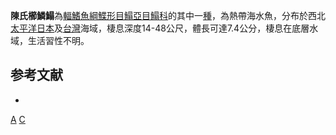 {{Speciesbox
| taxon = Aseraggodes cheni
| status = NE
| status_system = IUCN3.1
| binomial_authority = [[Randall|Randall]] & [[Senou|Senou]], 2007
| synonyms = 
}}

'''陳氏櫛鱗鰨'''為[[輻鰭魚綱|輻鰭魚綱]][[鰈形目|鰈形目]][[鰨亞目|鰨亞目]][[鰨科|鰨科]]的其中一[[種|種]]，為熱帶海水魚，分布於西北[[太平洋|太平洋]][[日本|日本]]及[[台灣|台灣]]海域，棲息深度14-48公尺，體長可達7.4公分，棲息在底層水域，生活習性不明。

==参考文献==
*{{FishBase_species|genus=Aseraggodes|species=cheni|year=2014|month=4}}

{{taxonbar}}
[[Category:2007年描述的鱼类|A]]
[[Category:櫛鱗鰨屬|C]]